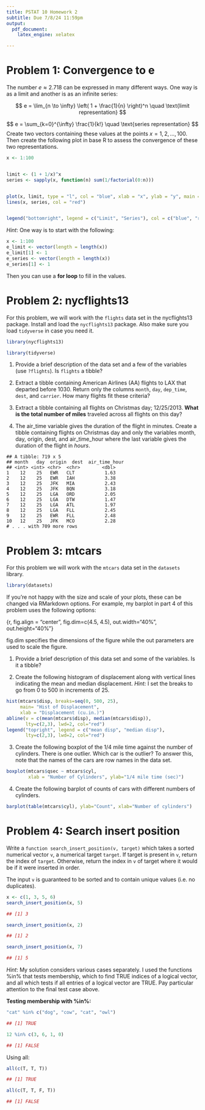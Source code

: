 ```yaml
---
title: PSTAT 10 Homework 2
subtitle: Due 7/8/24 11:59pm
output:
  pdf_document:
    latex_engine: xelatex

---
```


# Problem 1: Convergence to e

The number $e \approx 2.718$ can be expressed in many different ways. One way is as a limit and another is as an infinite series:

$$
e = \lim_{n \to \infty} \left( 1 + \frac{1}{n} \right)^n \quad \text{limit representation}
$$

$$
e = \sum_{k=0}^{\infty} \frac{1}{k!} \quad \text{series representation}
$$
Create two vectors containing these values at the points $x = 1, 2, . . . , 100$. Then create the following plot in
base R to assess the convergence of these two representations.


```r

x <- 1:100


limit <- (1 + 1/x)^x
series <- sapply(x, function(n) sum(1/factorial(0:n)))


plot(x, limit, type = "l", col = "blue", xlab = "x", ylab = "y", main = "Convergence to e")
lines(x, series, col = "red")


legend("bottomright", legend = c("Limit", "Series"), col = c("blue", "red"), lty = 1)

```
*Hint*: One way is to start with the following:

```r
x <- 1:100
e_limit <- vector(length = length(x))
e_limit[1] <- 1
e_series <- vector(length = length(x))
e_series[1] <- 1
```
Then you can use a **for loop** to fill in the values.

# Problem 2: nycflights13

For this problem, we will work with the `flights` data set in the nycflights13 package. Install and load the `nycflights13` package. Also make sure you load `tidyverse` in case you need it.

``` r
library(nycflights13)

library(tidyverse)
```

1.  Provide a brief description of the data set and a few of the variables (use `?flights`). Is `flights` a tibble?

2.  Extract a tibble containing American Airlines (AA) flights to LAX that departed before 1030. Return only the columns `month`, `day`, `dep_time`, `dest`, and `carrier`. How many flights fit these criteria?

3. Extract a tibble containing all flights on Christmas day; 12/25/2013. **What is the total number of
miles** traveled across all flights on this day?

4. The air_time variable gives the duration of the flight in minutes. Create a tibble containing flights on
Christmas day and only the variables month, day, origin, dest, and air_time_hour where the last
variable gives the duration of the flight in *hours*.

```
## A tibble: 719 x 5
## month   day  origin  dest  air_time_hour
## <int> <int> <chr>  <chr>        <dbl>
1    12    25   EWR   CLT           1.63
2    12    25   EWR   IAH           3.38
3    12    25   JFK   MIA           2.43
4    12    25   JFK   BQN           3.18
5    12    25   LGA   ORD           2.05
6    12    25   LGA   DTW           1.47
7    12    25   LGA   ATL           1.97
8    12    25   LGA   FLL           2.45
9    12    25   EWR   FLL           2.48
10   12    25   JFK   MCO           2.28
# . . . with 709 more rows
```

# Problem 3: mtcars

For this problem we will work with the `mtcars` data set in the `datasets` library.

```r
library(datasets)
```
If you’re not happy with the size and scale of your plots, these can be changed via RMarkdown options. For example, my barplot in part 4 of this problem uses the following options: 

{r, fig.align = "center", fig.dim=c(4.5, 4.5), out.width="40%", out.height="40%"}

fig.dim specifies the dimensions of the figure while the out parameters are used to scale the figure.

1.  Provide a brief description of this data set and some of the variables. Is it a tibble?

2.  Create the following histogram of displacement along with vertical lines indicating the mean and median displacement. *Hint:* I set the breaks to go from 0 to 500 in increments of 25.

``` r
hist(mtcars$disp, breaks=seq(0, 500, 25),
     main= "Hist of Displacement",
     xlab = "Displacement (cu.in.)")
abline(v = c(mean(mtcars$disp), median(mtcars$disp)),
       lty=c(2,3), lwd=2, col="red")
legend("topright", legend = c("mean disp", "median disp"),
       lty=c(2,3), lwd=2, col="red")
```

3.  Create the following boxplot of the 1/4 mile time against the number of cylinders. There is one outlier. Which car is the outlier? To answer this, note that the names of the cars are row names in the data set.

``` r
boxplot(mtcars$qsec ~ mtcars$cyl,
        xlab = "Number of Cylinders", ylab="1/4 mile time (sec)")
```

4. Create the following barplot of counts of cars with different numbers of cylinders.

``` r
barplot(table(mtcars$cyl), ylab="Count", xlab="Number of cylinders")
```


# Problem 4: Search insert position

Write a `function search_insert_position(v, target)` which takes a sorted numerical vector `v`, a numerical target `target`. If target is present in `v`, return the index of `target`. Otherwise, return the index in `v` of target where it would be if it were inserted in order.

The input `v` is guaranteed to be sorted and to contain unique values (i.e. no duplicates).

``` r
x <- c(1, 3, 5, 6)
search_insert_position(x, 5)
```

``` r        
## [1] 3
```

``` r
search_insert_position(x, 2)
```

``` r        
## [1] 2
```

``` r
search_insert_position(x, 7)
```

``` r        
## [1] 5
```

*Hint*: My solution considers various cases separately. I used the functions %in% that tests membership, which
to find TRUE indices of a logical vector, and all which tests if all entries of a logical vector are TRUE. Pay
particular attention to the final test case above.

**Testing membership with %in%:**

``` r
"cat" %in% c("dog", "cow", "cat", "owl")
```

``` r
## [1] TRUE
```

``` r
12 %in% c(3, 6, 1, 0)
```

``` r
## [1] FALSE
```

Using all:

``` r
all(c(T, T, T))
```

``` r
## [1] TRUE
```

```r
all(c(T, T, F, T))
```

```r
## [1] FALSE
```
